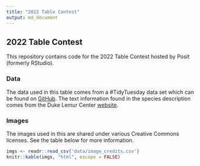 ```yaml
---
title: "2022 Table Contest"
output: md_document
---
```


## 2022 Table Contest

This repository contains code for the 2022 Table Contest hosted by Posit (formerly RStudio).

### Data

The data used in this table comes from a #TidyTuesday data set which can be found on [GitHub](https://github.com/rfordatascience/tidytuesday/blob/master/data/2021/2021-08-24/readme.md). The text information found in the species description comes from the Duke Lemur Center [website](https://lemur.duke.edu/discover/meet-the-lemurs/aye-aye/).

### Images

The images used in this are shared under various Creative Commons licenses. See the table below for more information.

```r
imgs <- readr::read_csv('data/image_credits.csv')
knitr::kable(imgs, "html", escape = FALSE)
```